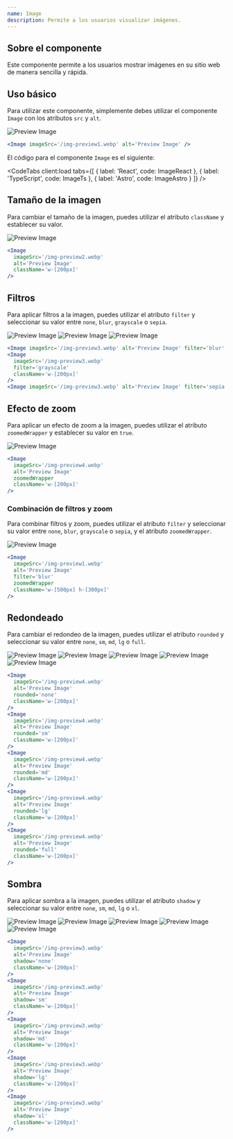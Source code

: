 ```yaml
---
name: Image
description: Permite a los usuarios visualizar imágenes.
---
```



## Sobre el componente

Este componente permite a los usuarios mostrar imágenes en su sitio web de manera sencilla y rápida.

## Uso básico

Para utilizar este componente, simplemente debes utilizar el componente `Image` con los atributos `src` y `alt`.

<Preview>
  <Image imageSrc='/img-preview1.webp' alt='Preview Image' />
</Preview>

<CodeBlock client:load>

```jsx
<Image imageSrc='/img-preview1.webp' alt='Preview Image' />
```

</CodeBlock>

El código para el componente `Image` es el siguiente:

<CodeTabs
  client:load
  tabs={[
    { label: 'React', code: ImageReact },
    { label: 'TypeScript', code: ImageTs },
    { label: 'Astro', code: ImageAstro }
  ]}
/>

## Tamaño de la imagen

Para cambiar el tamaño de la imagen, puedes utilizar el atributo `className` y establecer su valor.

<Preview>
  <Image
    imageSrc='/img-preview2.webp'
    alt='Preview Image'
    className='w-[200px]'
  />
</Preview>

<CodeBlock client:load>

```jsx
<Image
  imageSrc='/img-preview2.webp'
  alt='Preview Image'
  className='w-[200px]'
/>
```

</CodeBlock>

## Filtros

Para aplicar filtros a la imagen, puedes utilizar el atributo `filter` y seleccionar su valor entre `none`, `blur`, `grayscale` o `sepia`.

<Preview>
  <Image
    imageSrc='/img-preview3.webp'
    alt='Preview Image'
    filter='blur'
    className='w-[200px]'
  />
  <Image
    imageSrc='/img-preview3.webp'
    alt='Preview Image'
    filter='grayscale'
    className='w-[200px]'
  />
  <Image
    imageSrc='/img-preview3.webp'
    alt='Preview Image'
    filter='sepia'
    className='w-[200px]'
  />
</Preview>

<CodeBlock client:load>

```jsx
<Image imageSrc='/img-preview3.webp' alt='Preview Image' filter='blur' className='w-[200px]' />
<Image
  imageSrc='/img-preview3.webp'
  filter='grayscale'
  className='w-[200px]'
/>
<Image imageSrc='/img-preview3.webp' alt='Preview Image' filter='sepia' className='w-[200px]' />
```

</CodeBlock>

## Efecto de zoom

Para aplicar un efecto de zoom a la imagen, puedes utilizar el atributo `zoomedWrapper` y establecer su valor en `true`.

<Preview>
  <Image
    imageSrc='/img-preview4.webp'
    alt='Preview Image'
    zoomedWrapper
    className='w-[200px]'
  />
</Preview>

<CodeBlock client:load>

```jsx
<Image
  imageSrc='/img-preview4.webp'
  alt='Preview Image'
  zoomedWrapper
  className='w-[200px]'
/>
```

</CodeBlock>

### Combinación de filtros y zoom

Para combinar filtros y zoom, puedes utilizar el atributo `filter` y seleccionar su valor entre `none`, `blur`, `grayscale` o `sepia`, y el atributo `zoomedWrapper`.

<Preview>
  <Image
    imageSrc='/img-preview1.webp'
    alt='Preview Image'
    filter='blur'
    zoomedWrapper
    className='w-[500px] h-[300px]'
    client:load
  />
</Preview>

<CodeBlock client:load>

```jsx
<Image
  imageSrc='/img-preview1.webp'
  alt='Preview Image'
  filter='blur'
  zoomedWrapper
  className='w-[500px] h-[300px]'
/>
```

</CodeBlock>

## Redondeado

Para cambiar el redondeo de la imagen, puedes utilizar el atributo `rounded` y seleccionar su valor entre `none`, `sm`, `md`, `lg` o `full`.

<Preview>
  <Image
    imageSrc='/img-preview4.webp'
    alt='Preview Image'
    rounded='none'
    className='w-[200px]'
  />
  <Image
    imageSrc='/img-preview4.webp'
    alt='Preview Image'
    rounded='sm'
    className='w-[200px]'
  />
  <Image
    imageSrc='/img-preview4.webp'
    alt='Preview Image'
    rounded='md'
    className='w-[200px]'
  />
  <Image
    imageSrc='/img-preview4.webp'
    alt='Preview Image'
    rounded='lg'
    className='w-[200px]'
  />
  <Image
    imageSrc='/img-preview4.webp'
    alt='Preview Image'
    rounded='full'
    className='w-[200px]'
  />
</Preview>

<CodeBlock client:load>

```jsx
<Image
  imageSrc='/img-preview4.webp'
  alt='Preview Image'
  rounded='none'
  className='w-[200px]'
/>
<Image
  imageSrc='/img-preview4.webp'
  alt='Preview Image'
  rounded='sm'
  className='w-[200px]'
/>
<Image
  imageSrc='/img-preview4.webp'
  alt='Preview Image'
  rounded='md'
  className='w-[200px]'
/>
<Image
  imageSrc='/img-preview4.webp'
  alt='Preview Image'
  rounded='lg'
  className='w-[200px]'
/>
<Image
  imageSrc='/img-preview4.webp'
  alt='Preview Image'
  rounded='full'
  className='w-[200px]'
/>
```

</CodeBlock>

## Sombra

Para aplicar sombra a la imagen, puedes utilizar el atributo `shadow` y seleccionar su valor entre `none`, `sm`, `md`, `lg` o `xl`.

<Preview>
  <Image
    imageSrc='/img-preview3.webp'
    alt='Preview Image'
    shadow='none'
    className='w-[200px]'
  />
  <Image
    imageSrc='/img-preview3.webp'
    alt='Preview Image'
    shadow='sm'
    className='w-[200px]'
  />
  <Image
    imageSrc='/img-preview3.webp'
    alt='Preview Image'
    shadow='md'
    className='w-[200px]'
  />
  <Image
    imageSrc='/img-preview3.webp'
    alt='Preview Image'
    shadow='lg'
    className='w-[200px]'
  />
  <Image
    imageSrc='/img-preview3.webp'
    alt='Preview Image'
    shadow='xl'
    className='w-[200px]'
  />
</Preview>

<CodeBlock client:load>

```jsx
<Image
  imageSrc='/img-preview3.webp'
  alt='Preview Image'
  shadow='none'
  className='w-[200px]'
/>
<Image
  imageSrc='/img-preview3.webp'
  alt='Preview Image'
  shadow='sm'
  className='w-[200px]'
/>
<Image
  imageSrc='/img-preview3.webp'
  alt='Preview Image'
  shadow='md'
  className='w-[200px]'
/>
<Image
  imageSrc='/img-preview3.webp'
  alt='Preview Image'
  shadow='lg'
  className='w-[200px]'
/>
<Image
  imageSrc='/img-preview3.webp'
  alt='Preview Image'
  shadow='xl'
  className='w-[200px]'
/>
```

</CodeBlock>
